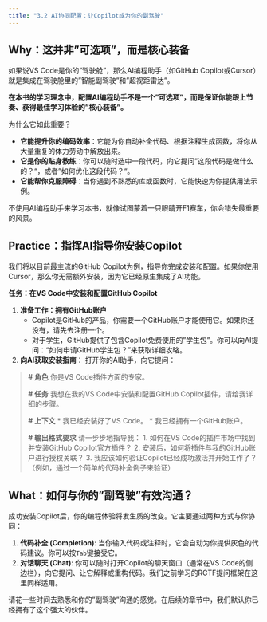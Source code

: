 ```yaml
---
title: "3.2 AI协同配置：让Copilot成为你的副驾驶"
---
```


## **Why：这并非"可选项"，而是核心装备**

如果说VS Code是你的"驾驶舱"，那么AI编程助手（如GitHub Copilot或Cursor）就是集成在驾驶舱里的"智能副驾驶"和"超视距雷达"。

**在本书的学习理念中，配置AI编程助手不是一个"可选项"，而是保证你能跟上节奏、获得最佳学习体验的"核心装备"。**

为什么它如此重要？

*   **它能提升你的编码效率**：它能为你自动补全代码、根据注释生成函数，将你从大量重复的体力劳动中解放出来。
*   **它是你的贴身教练**：你可以随时选中一段代码，向它提问"这段代码是做什么的？"，或者"如何优化这段代码？"。
*   **它能帮你克服障碍**：当你遇到不熟悉的库或函数时，它能快速为你提供用法示例。

不使用AI编程助手来学习本书，就像试图蒙着一只眼睛开F1赛车，你会错失最重要的风景。

## **Practice：指挥AI指导你安装Copilot**

我们将以目前最主流的GitHub Copilot为例，指导你完成安装和配置。如果你使用Cursor，那么你无需额外安装，因为它已经原生集成了AI功能。

::: {.callout-warning title="动手练习与挑战"}

**任务：在VS Code中安装和配置GitHub Copilot**

1.  **准备工作：拥有GitHub账户**
    *   Copilot是GitHub的产品，你需要一个GitHub账户才能使用它。如果你还没有，请先去注册一个。
    *   对于学生，GitHub提供了包含Copilot免费使用的"学生包"。你可以向AI提问："如何申请GitHub学生包？"来获取详细攻略。

2.  **向AI获取安装指南**：
    打开你的AI助手，向它提问：

> **# 角色**
> 你是VS Code插件方面的专家。
>
> **# 任务**
> 我想在我的VS Code中安装和配置GitHub Copilot插件，请给我详细的步骤。
>
> **# 上下文**
> * 我已经安装好了VS Code。
> * 我已经拥有一个GitHub账户。
>
> **# 输出格式要求**
> 请一步步地指导我：
> 1. 如何在VS Code的插件市场中找到并安装GitHub Copilot官方插件？
> 2. 安装后，如何将插件与我的GitHub账户进行授权关联？
> 3. 我应该如何验证Copilot已经成功激活并开始工作了？（例如，通过一个简单的代码补全例子来验证）

:::

## **What：如何与你的"副驾驶"有效沟通？**

成功安装Copilot后，你的编程体验将发生质的改变。它主要通过两种方式与你协同：

1.  **代码补全 (Completion)**: 当你输入代码或注释时，它会自动为你提供灰色的代码建议。你可以按`Tab`键接受它。
2.  **对话聊天 (Chat)**: 你可以随时打开Copilot的聊天窗口（通常在VS Code的侧边栏），向它提问、让它解释或重构代码。我们之前学习的RCTF提问框架在这里同样适用。

请花一些时间去熟悉和你的"副驾驶"沟通的感觉。在后续的章节中，我们默认你已经拥有了这个强大的伙伴。 